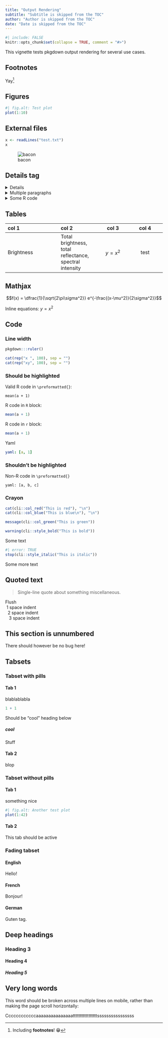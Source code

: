 ```yaml
---
title: "Output Rendering"
subtitle: "Subtitle is skipped from the TOC"
author: "Author is skipped from the TOC"
date: "Date is skipped from the TOC"
---
```


```r
#| include: FALSE
knitr::opts_chunk$set(collapse = TRUE, comment = "#>")
```

This vignette tests pkgdown output rendering for several use cases.

## Footnotes

Yay[^footnote]

[^footnote]: Including **footnotes**! 😁

## Figures

```r
#| fig.alt: Test plot
plot(1:10)
```

## External files

```r
x <- readLines("test.txt")
x
```

![bacon](bacon.jpg)

## Details tag

<details>
This should only be shown when required
</details>

<details>
<summary>Multiple paragraphs</summary>
First paragraph

Second paragraph
</details>

<details>
<summary>Some R code</summary>
  
```r
1 + 2
```
</details>

## Tables

| col 1 | col 2 | col 3 | col 4 |
|:---------------|:-----------|:-------:|:---------:|
| Brightness     | Total brightness, total reflectance, spectral intensity | $$y = x^2$$ | test |

## Mathjax

$$f(x) = \dfrac{1}{\sqrt{2\pi\sigma^2}} e^{-\frac{(x-\mu^2)}{2\sigma^2}}$$

Inline equations: $y=x^2$

## Code

### Line width

```r
pkgdown:::ruler()

cat(rep("x ", 100), sep = "")
cat(rep("xy", 100), sep = "")
```

### Should be highlighted

Valid R code in `\preformatted{}`:

```
mean(a + 1)
```

R code in `R` block:

```R
mean(a + 1)
```

R code in `r` block:

```R
mean(a + 1)
```

Yaml

```yaml
yaml: [a, 1]
```

### Shouldn't be highlighted

Non-R code in `\preformatted{}`

```
yaml: [a, b, c]
```

### Crayon

```r
cat(cli::col_red("This is red"), "\n")
cat(cli::col_blue("This is blue\n"), "\n")

message(cli::col_green("This is green"))

warning(cli::style_bold("This is bold"))
```
Some text

```r
#| error: TRUE
stop(cli::style_italic("This is italic"))
```

Some more text

## Quoted text

> Single-line quote about something miscellaneous.

| Flush
|  1 space indent
|   2 space indent
|    3 space indent

## This section is unnumbered {-}

There should however be no bug here!

## Tabsets

### Tabset with pills {.tabset .tabset-pills}

#### Tab 1

blablablabla

```r
1 + 1
```

Should be "cool" heading below

##### cool

Stuff

#### Tab 2

blop

### Tabset without pills {.tabset}

#### Tab 1

something nice

```r
#| fig.alt: Another test plot
plot(1:42)
```

#### Tab 2 {.active}

This tab should be active

### Fading tabset {.tabset .tabset-fade}

#### English

Hello!

#### French

Bonjour!

#### German

Guten tag.

## Deep headings

### Heading 3

#### Heading 4

##### Heading 5

## Very long words

This word should be broken across multiple lines on mobile, rather than making the page scroll horizontally:

Ccccccccccccaaaaaaaaaaaaaaatttttttttttttttttssssssssssssssss 
